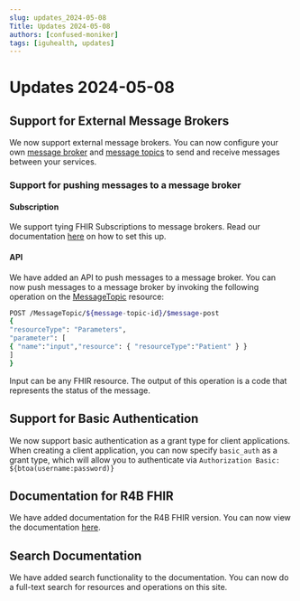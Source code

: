 ```yaml
---
slug: updates_2024-05-08
Title: Updates 2024-05-08
authors: [confused-moniker]
tags: [iguhealth, updates]
---
```


# Updates 2024-05-08

## Support for External Message Brokers
We now support external message brokers. You can now configure your own [message broker](/Data_model/R4/MessageBroker) and [message topics](/Data_model/R4/MessageTopic) to send and receive messages between your services.

### Support for pushing messages to a message broker
#### Subscription
We support tying FHIR Subscriptions to message brokers. Read our documentation [here](/Messaging/Overview) on how to set this up.
#### API
We have added an API to push messages to a message broker. You can now push messages to a message broker by invoking the following operation on the [MessageTopic](/Data_model/R4/MessageTopic) resource:
```bash
POST /MessageTopic/${message-topic-id}/$message-post
{
"resourceType": "Parameters",
"parameter": [
{ "name":"input","resource": { "resourceType":"Patient" } }
]
}
```
Input can be any FHIR resource. The output of this operation is a code that represents the status of the message.

## Support for Basic Authentication
We now support basic authentication as a grant type for client applications.
When creating a client application, you can now specify `basic_auth` as a grant type, which will allow you to authenticate via
`Authorization Basic: ${btoa(username:password)}`

## Documentation for R4B FHIR
We have added documentation for the R4B FHIR version. You can now view the documentation [here](Data_Model/R4B/Account).

## Search Documentation
We have added search functionality to the documentation. You can now do a full-text search for resources and operations on this site.